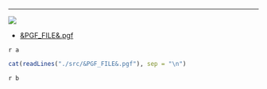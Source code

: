 ****

![](./src/&PGF_FILE&.png)

  * [&PGF_FILE&.pgf](https://github.com/walmes/Tikz/blob/master/src/&PGF_FILE&.pgf)

`r a`
```r
cat(readLines("./src/&PGF_FILE&.pgf"), sep = "\n")
```
`r b`
